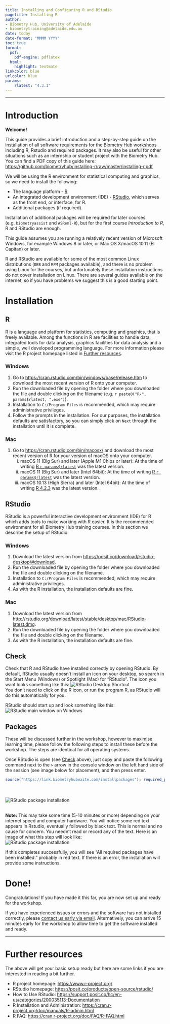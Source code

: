 ```yaml
---
title: Installing and Configuring R and RStudio
pagetitle: Installing R
author: 
- Biometry Hub, University of Adelaide
- biometrytraining@adelaide.edu.au
date: today
date-format: "MMMM YYYY"
toc: true
format:
  pdf:
    pdf-engine: pdflatex
  html:
    highlight: textmate
linkcolor: blue
urlcolor: blue
params:
    rlatest: "4.3.1"
---
```



---

# Introduction  

**Welcome!**  

This guide provides a brief introduction and a step-by-step guide on the installation of all software requirements for the Biometry Hub workshops including R, Rstudio and required packages. It may also be useful for other situations such as an internship or student project with the Biometry Hub. You can find a PDF copy of this guide here: <https://github.com/biometryhub/installing-r/raw/master/installing-r.pdf>

We will be using the R environment for statistical computing and graphics, so we need to install the following:  

- The language platform - [R](#R)
- An integrated development environment (IDE) - [RStudio](#RStudio), which serves as the front end, or interface, for R.
- Additional packages (if required).

Installation of additional packages will be required for later courses (e.g. `biometryassist` and `ASReml-R`), but for the first course _Introduction to R_, R and RStudio are enough.

This guide assumes you are running a relatively recent version of Microsoft Windows, for example Windows 8 or later, or Mac OS X/macOS 10.11 (El Capitan) or later.

R and RStudio are available for some of the most common Linux distributions (`DEB` and `RPM` packages available), and there is no problem using Linux for the courses, but unfortunately these installation instructions do not cover installation on Linux. There are several guides available on the internet, so if you have problems we suggest this is a good starting point.

# Installation
<!-- ## Environment Variables (Windows Only) {#EVs .tabset} -->

<!-- Those using University of Adelaide computers with Microsoft Windows should first set up Environment variables in Windows. For other Windows users this step is optional, but **recommended**. -->

<!-- The default way R is installed can cause some issues for Windows computers, especially University owned computers. Using environment variables forces R to install packages to a location which can prevent issues. If you have trouble with this step, you may need to contact your IT administrators for their assistance. -->

<!-- ### Windows -->

<!-- 1. Create the following folder structure: "C:\\R\\Library" -->
<!-- 1. Click the start button or press the Windows key on your keyboard, then type in "Edit Environment".   -->
<!-- ![Start search](Images/Installing_R/Start_Search.PNG)   -->

<!-- 1. Click the "Edit environmental variables for your account" option (should be first option). -->
<!-- 1. Click `New` in the middle of the new window under the User variables section.   -->
<!-- ![Environment Variable](Images/Installing_R/Environment_Variable.PNG)   -->

<!-- 1. Enter `R_LIBS_USER` for the variable name and "C:\\R\\Library" for the value. -->
<!-- 1. Click Ok and close the window. -->

<!-- ### Mac: Hide this section -->



## R {#R}

R is a language and platform for statistics, computing and graphics, that is freely available. Among the functions in R are facilities to handle data, integrated tools for data analysis, graphics facilities for data analysis and a simple, well developed programming language. For more information please visit the R project homepage listed in [Further resources](#Further).  

### Windows

1. Go to <https://cran.rstudio.com/bin/windows/base/release.htm> to download the most recent version of R onto your computer.
2. Run the downloaded file by opening the folder where you downloaded the file and double clicking on the filename (e.g. `r paste0("R-", params$rlatest, ".exe")`).
3. Installation to `C:/Program Files` is recommended, which may require administrative privileges. 
3. Follow the prompts in the installation. For our purposes, the installation defaults are satisfactory, so you can simply click on `Next` through the installation until it is complete. 


### Mac

1. Go to <https://cran.rstudio.com/bin/macosx/> and download the most recent version of R for your version of macOS onto your computer.  
    i) macOS 11 (Big Sur) and later (Apple M1 Chips or later): At the time of writing [R `r params$rlatest`](`r paste0("https://cran.r-project.org/bin/macosx/big-sur-arm64/base/R-", params$rlatest, "-arm64.pkg")`) was the latest version.
    i) macOS 11 (Big Sur) and later (Intel 64bit): At the time of writing [R `r params$rlatest`](`r paste0("https://cran.rstudio.com/bin/macosx/big-sur-x86_64/base/R-", params$rlatest, "-x86_64.pkg")`) was the latest version.
    i) macOS 10.13 (High Sierra) and later (Intel 64bit): At the time of writing [R 4.2.3](https://cran.rstudio.com/bin/macosx/base/R-4.2.3.pkg) was the latest version.


## RStudio {#RStudio}

RStudio is a powerful interactive development environment (IDE) for R which adds tools to make working with R easier. It is the recommended environment for all Biometry Hub training courses. In this section we describe the setup of RStudio.   

### Windows  

1. Download the latest version from <https://posit.co/download/rstudio-desktop/#download>.
2. Run the downloaded file by opening the folder where you downloaded the file and double clicking on the filename. 
3. Installation to `C:/Program Files` is recommended, which may require administrative privileges. 
3. As with the R installation, the installation defaults are fine.

### Mac  

1. Download the latest version from <http://rstudio.org/download/latest/stable/desktop/mac/RStudio-latest.dmg>.
2. Run the downloaded file by opening the folder where you downloaded the file and double clicking on the filename. 
3. As with the R installation, the installation defaults are fine.


## Check {#Check}

Check that R and RStudio have installed correctly by opening RStudio. By default, RStudio usually doesn't install an icon on your desktop, so search in the Start Menu (Windows) or Spotlight (Mac) for "RStudio". The icon you want looks something like this: ![RStudio Desktop Shortcut](Images/Installing_R/Desktop_Shortcut.PNG)   
You don't need to click on the R icon, or run the program R, as RStudio will do this automatically for you.   

RStudio should start up and look something like this:  
![RStudio main window on Windows](Images/Installing_R/R_Studio_blank.png)

## Packages

These will be discussed further in the workshop, however to maximise learning time, please follow the following steps to install these before the workshop. The steps are identical for all operating systems.  

Once RStudio is open (see [Check](#Check) above), just copy and paste the following command next to the `>` arrow in the console window on the left hand side of the session (see image below for placement), and then press enter.  

```r
source("https://link.biometryhubwaite.com/installpackages"); required_packages()
```

<br>  
![RStudio package installation](Images/Installing_R/R_studio_installing_packages.png) 

<br>
**Note:** This may take some time (5-10 minutes or more) depending on your internet speed and computer hardware. You will notice some red text appears in Rstudio, eventually followed by black text. This is normal and no cause for concern. You needn't read or record any of the text. Here is an image of what this step will look like:  
![RStudio package installation](Images/Installing_R/R_studio_packages.png)  

If this completes successfully, you will see "All required packages have been installed." probably in red text. If there is an error, the installation will provide some instructions.



# Done!  

Congratulations! If you have made it this far, you are now set up and ready for the workshop.  

If you have experienced issues or errors and the software has not installed correctly, please [contact us early via email](mailto:biometrytraining@adelaide.edu.au). Alternatively, you can arrive 15 minutes early for the workshop to allow time to get the software installed and ready.

---


# Further resources {#Further}

The above will get your basic setup ready but here are some links if you are interested in reading a bit further.

- R project homepage: <https://www.r-project.org/>
- RStudio homepage: <https://posit.co/products/open-source/rstudio/>
- How to Use RStudio: <https://support.posit.co/hc/en-us/categories/200035113-Documentation>
- R Installation and Administration: <https://cran.r-project.org/doc/manuals/R-admin.html>
- R FAQ: <https://cran.r-project.org/doc/FAQ/R-FAQ.html>

